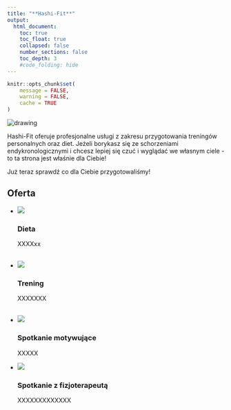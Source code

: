 ---
title: "**Hashi-Fit**"
output: 
  html_document:
    toc: true
    toc_float: true
    collapsed: false
    number_sections: false
    toc_depth: 3
    #code_folding: hide
---



```{r setup, include=FALSE}
knitr::opts_chunk$set(
	message = FALSE,
	warning = FALSE,
	cache = TRUE
)
```

<img class="profile-picture" src="images/logo.jpg" alt="drawing"/> 

Hashi-Fit oferuje profesjonalne usługi z zakresu przygotowania treningów personalnych oraz diet. Jeżeli borykasz się ze schorzeniami endykronologicznymi i chcesz lepiej się czuć i wyglądać we własnym ciele - to ta strona jest właśnie dla Ciebie! 

Już teraz sprawdź co dla Ciebie przygotowaliśmy!
<section>
  <h2> **Oferta** </h2>
  <ul class="offer" >
    <li> 
      <img src="images/food.png"/>
      <dic>
        <h3> **Dieta** </h3> 
        <p>
        XXXXxx
        </p>
      </dic>  
    </li>
    
    <li> 
      <img src="images/gym.png"/> 
      <dic>
        <h3> **Trening** </h3>        
        <p> XXXXXXX  </p>
      </dic>  
    </li>
    
    <li>  
      <img src="images/speech.png"/>
      <dic>
        <h3> **Spotkanie motywujące**  </h3>     
        <p> XXXXX  </p>
      </dic>
    </li> 
    
    <li>  
      <img src="images/meet.png"/>
      <dic>
        <h3> **Spotkanie z fizjoterapeutą** </h3>        
        <p> XXXXXXXXXXXXX  </p>
      </dic>  
    </li>
  </ul>
</section>  